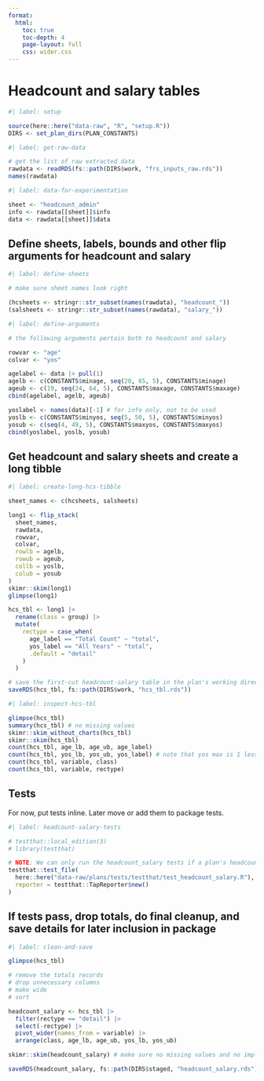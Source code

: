 ```yaml
---
format:
  html:
    toc: true
    toc-depth: 4
    page-layout: full
    css: wider.css
---
```


# Headcount and salary tables

```r
#| label: setup

source(here::here("data-raw", "R", "setup.R"))
DIRS <- set_plan_dirs(PLAN_CONSTANTS)

```

```r
#| label: get-raw-data

# get the list of raw extracted data
rawdata <- readRDS(fs::path(DIRS$work, "frs_inputs_raw.rds"))
names(rawdata)

```

```r
#| label: data-for-experimentation

sheet <- "headcount_admin"
info <- rawdata[[sheet]]$info
data <- rawdata[[sheet]]$data

```


## Define sheets, labels, bounds and other flip arguments for headcount and salary

```r
#| label: define-sheets

# make sure sheet names look right

(hcsheets <- stringr::str_subset(names(rawdata), "headcount_"))
(salsheets <- stringr::str_subset(names(rawdata), "salary_"))

```

```r
#| label: define-arguments

# the following arguments pertain both to headcount and salary

rowvar <- "age"
colvar <- "yos"

agelabel <- data |> pull(1)
agelb <- c(CONSTANTS$minage, seq(20, 65, 5), CONSTANTS$minage)
ageub <- c(19, seq(24, 64, 5), CONSTANTS$maxage, CONSTANTS$maxage)
cbind(agelabel, agelb, ageub)

yoslabel <- names(data)[-1] # for info only, not to be used
yoslb <- c(CONSTANTS$minyos, seq(5, 50, 5), CONSTANTS$minyos)
yosub <- c(seq(4, 49, 5), CONSTANTS$maxyos, CONSTANTS$maxyos)
cbind(yoslabel, yoslb, yosub)

```

## Get headcount and salary sheets and create a long tibble

```r
#| label: create-long-hcs-tibble

sheet_names <- c(hcsheets, salsheets)

long1 <- flip_stack(
  sheet_names,
  rawdata,
  rowvar,
  colvar,
  rowlb = agelb,
  rowub = ageub,
  collb = yoslb,
  colub = yosub
)
skimr::skim(long1)
glimpse(long1)

hcs_tbl <- long1 |>
  rename(class = group) |>
  mutate(
    rectype = case_when(
      age_label == "Total Count" ~ "total",
      yos_label == "All Years" ~ "total",
      .default = "detail"
    )
  )

# save the first-cut headcount-salary table in the plan's working directory so that we can use it in tests
saveRDS(hcs_tbl, fs::path(DIRS$work, "hcs_tbl.rds"))

```

```r
#| label: inspect-hcs-tbl

glimpse(hcs_tbl)
summary(hcs_tbl) # no missing values
skimr::skim_without_charts(hcs_tbl)
skimr::skim(hcs_tbl)
count(hcs_tbl, age_lb, age_ub, age_label)
count(hcs_tbl, yos_lb, yos_ub, yos_label) # note that yos max is 1 less than what the label shows
count(hcs_tbl, variable, class)
count(hcs_tbl, variable, rectype)

```

## Tests

For now, put tests inline. Later move or add them to package tests.

```r
#| label: headcount-salary-tests

# testthat::local_edition(3)
# library(testthat)

# NOTE: We can only run the headcount_salary tests if a plan's headcount and salary data has row and column totals
testthat::test_file(
  here::here("data-raw/plans/tests/testthat/test_headcount_salary.R"),
  reporter = testthat::TapReporter$new()
)

```

## If tests pass, drop totals, do final cleanup, and save details for later inclusion in package

```r
#| label: clean-and-save

glimpse(hcs_tbl)

# remove the totals records
# drop unnecessary columns
# make wide
# sort

headcount_salary <- hcs_tbl |>
  filter(rectype == "detail") |>
  select(-rectype) |>
  pivot_wider(names_from = variable) |>
  arrange(class, age_lb, age_ub, yos_lb, yos_ub)

skimr::skim(headcount_salary) # make sure no missing values and no implausible values

saveRDS(headcount_salary, fs::path(DIRS$staged, "headcount_salary.rds"))

```